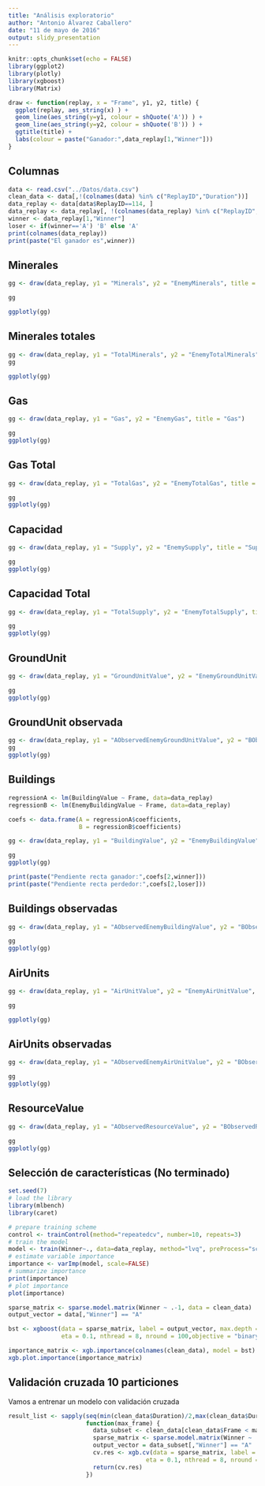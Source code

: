 ```yaml
---
title: "Análisis exploratorio"
author: "Antonio Álvarez Caballero"
date: "11 de mayo de 2016"
output: slidy_presentation
---
```


```r
knitr::opts_chunk$set(echo = FALSE)
library(ggplot2)
library(plotly)
library(xgboost)
library(Matrix)
```

```r
draw <- function(replay, x = "Frame", y1, y2, title) {
  ggplot(replay, aes_string(x) ) +
  geom_line(aes_string(y=y1, colour = shQuote('A')) ) +
  geom_line(aes_string(y=y2, colour = shQuote('B')) ) +
  ggtitle(title) +
  labs(colour = paste("Ganador:",data_replay[1,"Winner"]))
}
```



## Columnas

```r
data <- read.csv("../Datos/data.csv")
clean_data <- data[,!(colnames(data) %in% c("ReplayID","Duration"))]
data_replay <- data[data$ReplayID==114, ]
data_replay <- data_replay[, !(colnames(data_replay) %in% c("ReplayID","Duration"))]
winner <- data_replay[1,"Winner"]
loser <- if(winner=='A') 'B' else 'A'
print(colnames(data_replay))
print(paste("El ganador es",winner))
```



## Minerales

```r
gg <- draw(data_replay, y1 = "Minerals", y2 = "EnemyMinerals", title = "Minerals")

gg

ggplotly(gg)

```

## Minerales totales

```r
gg <- draw(data_replay, y1 = "TotalMinerals", y2 = "EnemyTotalMinerals", title = "Total Minerals")
gg

ggplotly(gg)
```

## Gas

```r
gg <- draw(data_replay, y1 = "Gas", y2 = "EnemyGas", title = "Gas")

gg
ggplotly(gg)
```

## Gas Total

```r
gg <- draw(data_replay, y1 = "TotalGas", y2 = "EnemyTotalGas", title = "Total Gas")

gg
ggplotly(gg)
```

## Capacidad

```r
gg <- draw(data_replay, y1 = "Supply", y2 = "EnemySupply", title = "Supply")

gg
ggplotly(gg)
```

## Capacidad Total

```r
gg <- draw(data_replay, y1 = "TotalSupply", y2 = "EnemyTotalSupply", title = "Total Supply")

gg
ggplotly(gg)
```


## GroundUnit

```r
gg <- draw(data_replay, y1 = "GroundUnitValue", y2 = "EnemyGroundUnitValue", title = "Ground Unit Values")

gg
ggplotly(gg)
```

## GroundUnit observada

```r
gg <- draw(data_replay, y1 = "AObservedEnemyGroundUnitValue", y2 = "BObservedEnemyGroundUnitValue", title = "Observed Ground Unit Values")
gg
ggplotly(gg)
```


## Buildings

```r

regressionA <- lm(BuildingValue ~ Frame, data=data_replay)
regressionB <- lm(EnemyBuildingValue ~ Frame, data=data_replay)

coefs <- data.frame(A = regressionA$coefficients,
                    B = regressionB$coefficients)

gg <- draw(data_replay, y1 = "BuildingValue", y2 = "EnemyBuildingValue", title = "Building Values")

gg
ggplotly(gg)

print(paste("Pendiente recta ganador:",coefs[2,winner]))
print(paste("Pendiente recta perdedor:",coefs[2,loser]))


```

## Buildings observadas

```r
gg <- draw(data_replay, y1 = "AObservedEnemyBuildingValue", y2 = "BObservedEnemyBuildingValue", title = "Observed Building Values")

gg
ggplotly(gg)
```

## AirUnits

```r
gg <- draw(data_replay, y1 = "AirUnitValue", y2 = "EnemyAirUnitValue", title = "Air Unit Values")

gg

ggplotly(gg)
```

## AirUnits observadas

```r
gg <- draw(data_replay, y1 = "AObservedEnemyAirUnitValue", y2 = "BObservedEnemyAirUnitValue", title = "Observed Air Unit Values")

gg
ggplotly(gg)
```

## ResourceValue

```r
gg <- draw(data_replay, y1 = "AObservedResourceValue", y2 = "BObservedResourceValue", title = "Observed Resource Values")

gg
ggplotly(gg)
```

## Selección de características (No terminado)

```r
set.seed(7)
# load the library
library(mlbench)
library(caret)

# prepare training scheme
control <- trainControl(method="repeatedcv", number=10, repeats=3)
# train the model
model <- train(Winner~., data=data_replay, method="lvq", preProcess="scale", trControl=control)
# estimate variable importance
importance <- varImp(model, scale=FALSE)
# summarize importance
print(importance)
# plot importance
plot(importance)
```

```r
sparse_matrix <- sparse.model.matrix(Winner ~ .-1, data = clean_data)
output_vector = data[,"Winner"] == "A"

bst <- xgboost(data = sparse_matrix, label = output_vector, max.depth = 48,
               eta = 0.1, nthread = 8, nround = 100,objective = "binary:logistic")

importance_matrix <- xgb.importance(colnames(clean_data), model = bst)
xgb.plot.importance(importance_matrix)
```


## Validación cruzada 10 particiones

Vamos a entrenar un modelo con validación cruzada 

```r
result_list <- sapply(seq(min(clean_data$Duration)/2,max(clean_data$Duration),1000),
                      function(max_frame) {
                        data_subset <- clean_data[clean_data$Frame < max_frame] 
                        sparse_matrix <- sparse.model.matrix(Winner ~ .-1, data = data_subset)
                        output_vector = data_subset[,"Winner"] == "A"
                        cv.res <- xgb.cv(data = sparse_matrix, label = output_vector, max.depth = 48, silent = 1,
                                       eta = 0.1, nthread = 8, nround = 100,objective = "binary:logistic", nfold = 10)
                        return(cv.res)
                      })

```


